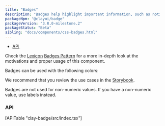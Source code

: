 ```yaml
---
title: "Badges"
description: "Badges help highlight important information, such as notifications or new and unread messages."
packageNpm: "@clayui/badge"
packageVersion: "3.0.0-milestone.2"
packageStatus: "Beta"
sibling: "docs/components/css-badges.html"
---
```



<div class="nav-toc">

- [API](#api)

</div>

<div class="clay-site-alert alert alert-info">
	Check the <a href="https://liferay.design/lexicon/">Lexicon</a> <a href="https://liferay.design/lexicon/core-components/badges/">Badges Pattern</a> for a more in-depth look at the motivations and proper usage of this component.
</div>

Badges can be used with the following colors:

<Badge />

We recommend that you review the use cases in the <a href="https://storybook-clayui.netlify.com/?path=/story/claybadge--default">Storybook</a>.

<div class="clay-site-alert alert alert-warning">
    Badges are not used for non-numeric values. If you have a non-numeric value, use labels instead.
</div>

### API

<div>
    [APITable "clay-badge/src/index.tsx"]
</div>
